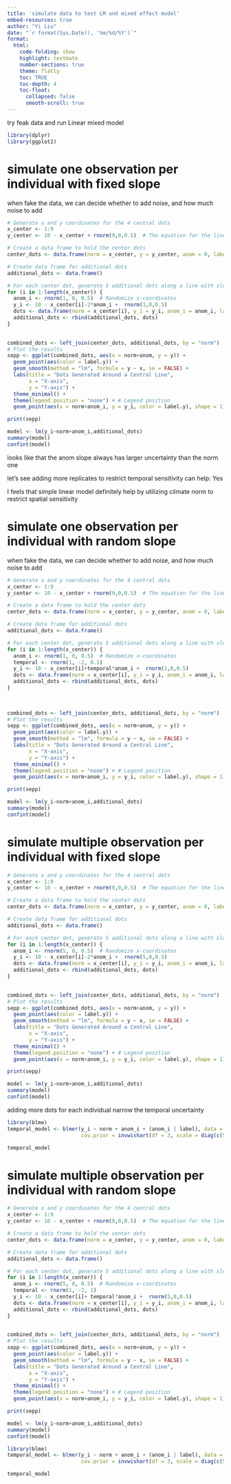 ```yaml
---
title: 'simulate data to test LM and mixed effect model'
embed-resources: true
author: "Yi Liu"
date: "`r format(Sys.Date(), '%m/%d/%Y')`"
format:
  html:
    code-folding: show
    highlight: textmate
    number-sections: true
    theme: flatly
    toc: TRUE
    toc-depth: 4
    toc-float:
      collapsed: false
      smooth-scroll: true
---
```


try feak data and run Linear mixed model

```r
library(dplyr)
library(ggplot2)
```

# simulate one observation per individual with fixed slope
when fake the data, we can decide whether to add noise, and how much noise to add
```r

# Generate x and y coordinates for the 4 central dots
x_center <- 1:9
y_center <- 10 - x_center + rnorm(9,0,0.5)  # The equation for the line y = 5 - x

# Create a data frame to hold the center dots
center_dots <- data.frame(norm = x_center, y = y_center, anom = 0, label = "center")

# Create data frame for additional dots
additional_dots <- data.frame()

# For each center dot, generate 5 additional dots along a line with slope -2
for (i in 1:length(x_center)) {
  anom_i <- rnorm(1, 0, 0.5)  # Randomize x-coordinates
  y_i <- 10 - x_center[i]-2*anom_i +  rnorm(1,0,0.5)
  dots <- data.frame(norm = x_center[i], y_i = y_i, anom_i = anom_i, label = paste("around_center", i, sep = "_"))
  additional_dots <- rbind(additional_dots, dots)
}

  
combined_dots <- left_join(center_dots, additional_dots, by = "norm")
# Plot the results
sepp <- ggplot(combined_dots, aes(x = norm+anom, y = y)) +
  geom_point(aes(color = label.y)) +
  geom_smooth(method = "lm", formula = y ~ x, se = FALSE) +
  labs(title = "Dots Generated Around a Central Line",
       x = "X-axis",
       y = "Y-axis") +
  theme_minimal() +
  theme(legend.position = "none") + # Legend position
  geom_point(aes(x = norm+anom_i, y = y_i, color = label.y), shape = 1) 

print(sepp)
```

```r
model <- lm(y_i~norm+anom_i,additional_dots)
summary(model)
confint(model)
```
looks like that the anom slope always has larger uncertainty than the norm one

let's see adding more replicates to restrict temporal sensitivity can help: Yes

I feels that simple linear model definitely help by utilizing cilmate norm to restrict spatial sensitivity

# simulate one observation per individual with random slope
when fake the data, we can decide whether to add noise, and how much noise to add
```r

# Generate x and y coordinates for the 4 central dots
x_center <- 1:9
y_center <- 10 - x_center + rnorm(9,0,0.5)  # The equation for the line y = 5 - x

# Create a data frame to hold the center dots
center_dots <- data.frame(norm = x_center, y = y_center, anom = 0, label = "center")

# Create data frame for additional dots
additional_dots <- data.frame()

# For each center dot, generate 5 additional dots along a line with slope -2
for (i in 1:length(x_center)) {
  anom_i <- rnorm(1, 0, 0.5)  # Randomize x-coordinates
  temporal <- rnorm(1, -2, 0.1)
  y_i <- 10 - x_center[i]+temporal*anom_i +  rnorm(1,0,0.5)
  dots <- data.frame(norm = x_center[i], y_i = y_i, anom_i = anom_i, label = paste("around_center", i, sep = "_"))
  additional_dots <- rbind(additional_dots, dots)
}

  
  
combined_dots <- left_join(center_dots, additional_dots, by = "norm")
# Plot the results
sepp <- ggplot(combined_dots, aes(x = norm+anom, y = y)) +
  geom_point(aes(color = label.y)) +
  geom_smooth(method = "lm", formula = y ~ x, se = FALSE) +
  labs(title = "Dots Generated Around a Central Line",
       x = "X-axis",
       y = "Y-axis") +
  theme_minimal() +
  theme(legend.position = "none") + # Legend position
  geom_point(aes(x = norm+anom_i, y = y_i, color = label.y), shape = 1) 

print(sepp)
```

```r
model <- lm(y_i~norm+anom_i,additional_dots)
summary(model)
confint(model)
```
# simulate multiple observation per individual with fixed slope

```r

# Generate x and y coordinates for the 4 central dots
x_center <- 1:9
y_center <- 10 - x_center + rnorm(9,0,0.5)  # The equation for the line y = 5 - x

# Create a data frame to hold the center dots
center_dots <- data.frame(norm = x_center, y = y_center, anom = 0, label = "center")

# Create data frame for additional dots
additional_dots <- data.frame()

# For each center dot, generate 5 additional dots along a line with slope -2
for (i in 1:length(x_center)) {
  anom_i <- rnorm(5, 0, 0.5)  # Randomize x-coordinates
  y_i <- 10 - x_center[i]-2*anom_i +  rnorm(5,0,0.5)
  dots <- data.frame(norm = x_center[i], y_i = y_i, anom_i = anom_i, label = paste("around_center", i, sep = "_"))
  additional_dots <- rbind(additional_dots, dots)
}

  
combined_dots <- left_join(center_dots, additional_dots, by = "norm")
# Plot the results
sepp <- ggplot(combined_dots, aes(x = norm+anom, y = y)) +
  geom_point(aes(color = label.y)) +
  geom_smooth(method = "lm", formula = y ~ x, se = FALSE) +
  labs(title = "Dots Generated Around a Central Line",
       x = "X-axis",
       y = "Y-axis") +
  theme_minimal() +
  theme(legend.position = "none") + # Legend position
  geom_point(aes(x = norm+anom_i, y = y_i, color = label.y), shape = 1) 

print(sepp)
```
```r
model <- lm(y_i~norm+anom_i,additional_dots)
summary(model)
confint(model)
```
adding more dots for each individual narrow the temporal uncertainty

```r
library(blme)
temporal_model <- blmer(y_i ~ norm + anom_i + (anom_i | label), data = additional_dots,
                        cov.prior = invwishart(df = 3, scale = diag(c(50, 50), 2)))

temporal_model
```

# simulate multiple observation per individual with random slope

```r

# Generate x and y coordinates for the 4 central dots
x_center <- 1:9
y_center <- 10 - x_center + rnorm(9,0,0.5)  # The equation for the line y = 5 - x

# Create a data frame to hold the center dots
center_dots <- data.frame(norm = x_center, y = y_center, anom = 0, label = "center")

# Create data frame for additional dots
additional_dots <- data.frame()

# For each center dot, generate 5 additional dots along a line with slope -2
for (i in 1:length(x_center)) {
  anom_i <- rnorm(5, 0, 0.5)  # Randomize x-coordinates
  temporal <- rnorm(1, -2, 1)
  y_i <- 10 - x_center[i]+ temporal*anom_i +  rnorm(5,0,0.5)
  dots <- data.frame(norm = x_center[i], y_i = y_i, anom_i = anom_i, label = paste("around_center", i, sep = "_"))
  additional_dots <- rbind(additional_dots, dots)
}

  
combined_dots <- left_join(center_dots, additional_dots, by = "norm")
# Plot the results
sepp <- ggplot(combined_dots, aes(x = norm+anom, y = y)) +
  geom_point(aes(color = label.y)) +
  geom_smooth(method = "lm", formula = y ~ x, se = FALSE) +
  labs(title = "Dots Generated Around a Central Line",
       x = "X-axis",
       y = "Y-axis") +
  theme_minimal() +
  theme(legend.position = "none") + # Legend position
  geom_point(aes(x = norm+anom_i, y = y_i, color = label.y), shape = 1) 

print(sepp)
```

```r
model <- lm(y_i~norm+anom_i,additional_dots)
summary(model)
confint(model)
```
```r
library(blme)
temporal_model <- blmer(y_i ~ norm + anom_i + (anom_i | label), data = additional_dots,
                        cov.prior = invwishart(df = 3, scale = diag(c(50, 50), 2)))

temporal_model
```